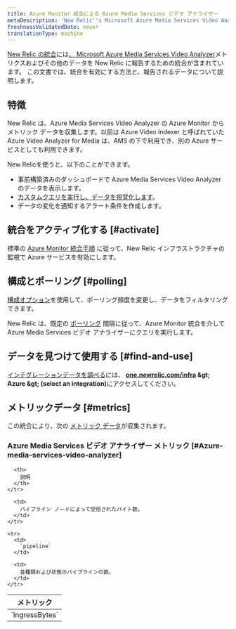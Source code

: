 ```yaml
---
title: Azure Monitor 統合による Azure Media Services ビデオ アナライザー
metaDescription: 'New Relic''s Microsoft Azure Media Services Video Analyzer integration: what data it reports and how to enable it.'
freshnessValidatedDate: never
translationType: machine
---
```


[New Relic の統合](/docs/infrastructure/introduction-infra-monitoring)には[、 Microsoft Azure Media Services Video Analyzer](https://learn.microsoft.com/en-us/azure/azure-video-analyzer)メトリクスおよびその他のデータを New Relic に報告するための統合が含まれています。 この文書では、統合を有効にする方法と、報告されるデータについて説明します。

## 特徴

New Relic は、Azure Media Services Video Analyzer の Azure Monitor からメトリック データを収集します。以前は Azure Video Indexer と呼ばれていた Azure Video Analyzer for Media は、AMS の下で利用でき、別の Azure サービスとしても利用できます。

New Relicを使うと、以下のことができます。

* 事前構築済みのダッシュボードで Azure Media Services Video Analyzer のデータを表示します。
* [カスタムクエリを実行し、データを視覚化します](/docs/infrastructure/integrations-getting-started/getting-started/use-integration-data-new-relic-insights)。
* データの変化を通知するアラート条件を作成します。

## 統合をアクティブ化する [#activate]

標準の [Azure Monitor 統合手順](/docs/infrastructure/microsoft-azure-integrations/azure-integrations-list/azure-monitor) に従って、New Relic インフラストラクチャの監視で Azure サービスを有効にします。

## 構成とポーリング [#polling]

[構成オプション](/docs/infrastructure/microsoft-azure-integrations/azure-integrations-list/azure-monitor/#settings)を使用して、ポーリング頻度を変更し、データをフィルタリングできます。

New Relic は、既定の [ポーリング](/docs/infrastructure/microsoft-azure-integrations/azure-integrations-list/azure-monitor/#settings) 間隔に従って、Azure Monitor 統合を介して Azure Media Services ビデオ アナライザーにクエリを実行します。

## データを見つけて使用する [#find-and-use]

[インテグレーションデータを調べる](/docs/infrastructure/integrations/find-use-infrastructure-integration-data)には、 <DNT>**[one.newrelic.com/infra](https://one.newrelic.com/infra) &amp;gt; Azure &amp;gt; (select an integration)**</DNT>にアクセスしてください。

## メトリックデータ [#metrics]

この統合により、次の [メトリック データ](/docs/infrastructure/integrations-getting-started/getting-started/understand-integration-data-data-types#metric)が収集されます。

### Azure Media Services ビデオ アナライザー メトリック [#Azure-media-services-video-analyzer]

<table>
  <thead>
    <tr>
      <th style={{ width: "300px" }}>
        メトリック
      </th>

      <th>
        説明
      </th>
    </tr>
  </thead>

  <tbody>
    <tr>
      <td>
        `IngressBytes`
      </td>

      <td>
        パイプライン ノードによって受信されたバイト数。
      </td>
    </tr>

    <tr>
      <td>
        `pipeline`
      </td>

      <td>
        各種類および状態のパイプラインの数。
      </td>
    </tr>
  </tbody>
</table>
